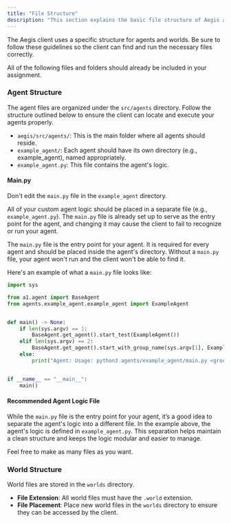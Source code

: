 ```yaml
---
title: "File Structure"
description: "This section explains the basic file structure of Aegis and shows where to find the different components."
---
```


The Aegis client uses a specific structure for agents and worlds. Be sure to follow these guidelines so the client can find and run the necessary files correctly.

All of the following files and folders should already be included in your assignment.

### Agent Structure

The agent files are organized under the `src/agents` directory. Follow the structure outlined below to ensure the client can locate and
execute your agents properly.

<Tree>
  <TreeItem name="aegis" type="folder">
    <TreeItem name="src" type="folder">
      <TreeItem name="agents" type="folder">
        <TreeItem name="example_agent" type="folder">
          <TreeItem name="example_agent.py" />
          <TreeItem name="main.py" />
        </TreeItem>
      </TreeItem>
    </TreeItem>
  </TreeItem>
</Tree>

- `aegis/src/agents/`: This is the main folder where all agents should reside.
- `example_agent/`: Each agent should have its own directory (e.g., example_agent), named appropriately.
- `example_agent.py`: This file contains the agent's logic.

#### Main.py

<Admonition variant="danger" title="Don't Edit">

Don't edit the `main.py` file in the `example_agent` directory. 

All of your custom agent logic should be placed in a separate file (e.g., `example_agent.py`). 
The `main.py` file is already set up to serve as the entry point for the agent, and changing it may cause
the client to fail to recognize or run your agent.

</Admonition>

The `main.py` file is the entry point for your agent. It is required for every agent and should be placed inside the agent's directory.
Without a `main.py` file, your agent won't run and the client won't be able to find it.

Here's an example of what a `main.py` file looks like:

```py
import sys

from a1.agent import BaseAgent
from agents.example_agent.example_agent import ExampleAgent


def main() -> None:
    if len(sys.argv) == 1:
        BaseAgent.get_agent().start_test(ExampleAgent())
    elif len(sys.argv) == 2:
        BaseAgent.get_agent().start_with_group_name(sys.argv[1], ExampleAgent())
    else:
        print("Agent: Usage: python3 agents/example_agent/main.py <groupname>")


if __name__ == "__main__":
    main()
```

#### Recommended Agent Logic File

While the `main.py` file is the entry point for your agent, it’s a good idea to separate the agent's logic into a different file. 
In the example above, the agent's logic is defined in `example_agent.py`. This separation helps maintain a clean structure and keeps
the logic modular and easier to manage.

Feel free to make as many files as you want.

### World Structure

World files are stored in the `worlds` directory.

<Tree>
  <TreeItem name="aegis" type="folder">
      <TreeItem name="worlds" type="folder">
      <TreeItem name="ExampleWorld.world" />
    </TreeItem>
  </TreeItem>
</Tree>

- **File Extension**: All world files must have the `.world` extension.
- **File Placement**: Place new world files in the `worlds` directory to ensure they can be accessed by the client.
